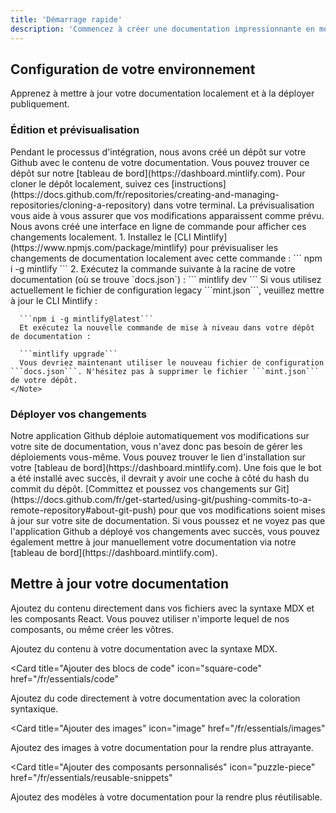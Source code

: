 ```yaml
---
title: 'Démarrage rapide'
description: 'Commencez à créer une documentation impressionnante en moins de 5 minutes'
---
```


## Configuration de votre environnement

Apprenez à mettre à jour votre documentation localement et à la déployer publiquement.

### Édition et prévisualisation

<AccordionGroup>
  <Accordion icon="github" title="Cloner votre documentation en local">
    Pendant le processus d'intégration, nous avons créé un dépôt sur votre Github avec
    le contenu de votre documentation. Vous pouvez trouver ce dépôt sur notre
    [tableau de bord](https://dashboard.mintlify.com). Pour cloner le dépôt
    localement, suivez ces
    [instructions](https://docs.github.com/fr/repositories/creating-and-managing-repositories/cloning-a-repository)
    dans votre terminal.
  </Accordion>
  <Accordion icon="rectangle-terminal" title="Prévisualiser les changements">
    La prévisualisation vous aide à vous assurer que vos modifications apparaissent comme prévu. Nous avons créé une
    interface en ligne de commande pour afficher ces changements localement.
    1. Installez le
    [CLI Mintlify](https://www.npmjs.com/package/mintlify) pour prévisualiser les
    changements de documentation localement avec cette commande : ``` npm i -g mintlify ```
    2. Exécutez la commande suivante à la racine de votre documentation (où se trouve
    `docs.json`) : ``` mintlify dev ```
    <Note>
      Si vous utilisez actuellement le fichier de configuration legacy ```mint.json```, veuillez mettre à jour le CLI Mintlify :

      ```npm i -g mintlify@latest```
      Et exécutez la nouvelle commande de mise à niveau dans votre dépôt de documentation :

      ```mintlify upgrade```
      Vous devriez maintenant utiliser le nouveau fichier de configuration ```docs.json```. N'hésitez pas à supprimer le fichier ```mint.json``` de votre dépôt.
    </Note>
  </Accordion>
</AccordionGroup>

### Déployer vos changements

<AccordionGroup>

<Accordion icon="message-bot" title="Installer notre application Github">
  Notre application Github déploie automatiquement vos modifications sur votre site de documentation,
  vous n'avez donc pas besoin de gérer les déploiements vous-même. Vous pouvez trouver le lien d'installation sur
  votre [tableau de bord](https://dashboard.mintlify.com). Une fois que le bot a été
  installé avec succès, il devrait y avoir une coche à côté du hash du commit
  du dépôt.
</Accordion>
<Accordion icon="rocket" title="Pousser vos changements">
  [Committez et poussez vos changements sur
  Git](https://docs.github.com/fr/get-started/using-git/pushing-commits-to-a-remote-repository#about-git-push)
  pour que vos modifications soient mises à jour sur votre site de documentation. Si vous poussez et ne voyez pas que
  l'application Github a déployé vos changements avec succès, vous pouvez également
  mettre à jour manuellement votre documentation via notre [tableau de bord](https://dashboard.mintlify.com).
</Accordion>

</AccordionGroup>

## Mettre à jour votre documentation

Ajoutez du contenu directement dans vos fichiers avec la syntaxe MDX et les composants React. Vous pouvez utiliser n'importe lequel de nos composants, ou même créer les vôtres.

<CardGroup>

<Card title="Ajouter du contenu avec MDX" icon="file" href="/fr/essentials/markdown">
  Ajoutez du contenu à votre documentation avec la syntaxe MDX.
</Card>

<Card
  title="Ajouter des blocs de code"
  icon="square-code"
  href="/fr/essentials/code"
>
  Ajoutez du code directement à votre documentation avec la coloration syntaxique.
</Card>

<Card
  title="Ajouter des images"
  icon="image"
  href="/fr/essentials/images"
>
  Ajoutez des images à votre documentation pour la rendre plus attrayante.
</Card>

<Card
  title="Ajouter des composants personnalisés"
  icon="puzzle-piece"
  href="/fr/essentials/reusable-snippets"
>
  Ajoutez des modèles à votre documentation pour la rendre plus réutilisable.
</Card>

</CardGroup>
